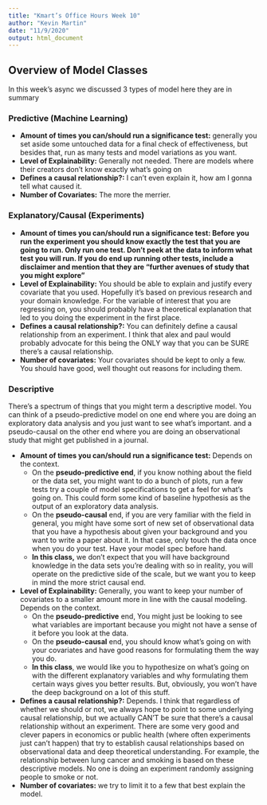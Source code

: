 ```yaml
---
title: "Kmart’s Office Hours Week 10"
author: "Kevin Martin"
date: "11/9/2020"
output: html_document
---
```


## Overview of Model Classes

In this week's async we discussed 3 types of model here they are in summary

### Predictive (Machine Learning)

* **Amount of times you can/should run a significance test:** generally you set aside some untouched data for a final check of effectiveness, but besides that, run as many tests and model variations as you want.
* **Level of Explainability:** Generally not needed. There are models where their creators don’t know exactly what’s going on
* **Defines a causal relationship?:** I can’t even explain it, how am I gonna tell what caused it.
* **Number of Covariates:** The more the merrier.

### Explanatory/Causal (Experiments)

* **Amount of times you can/should run a significance test: Before you run the experiment you should know exactly the test that you are going to run. Only run one test. Don’t peek at the data to inform what test you will run. If you do end up running other tests, include a disclaimer and mention that they are “further avenues of study that you might explore”**
* **Level of Explainability:** You should be able to explain and justify every covariate that you used. Hopefully it’s based on previous research and your domain knowledge. For the variable of interest that you are regressing on, you should probably have a theoretical explanation that led to you doing the experiment in the first place.
* **Defines a causal relationship?:** You can definitely define a causal relationship from an experiment. I think that alex and paul would probably advocate for this being the ONLY way that you can be SURE there’s a causal relationship.
* **Number of covariates:** Your covariates should be kept to only a few. You should have good, well thought out reasons for including them.

### Descriptive

There’s a spectrum of things that you might term a descriptive model. You can think of a pseudo-predictive model on one end where you are doing an exploratory data analysis and you just want to see what’s important. and a pseudo-causal on the other end where you are doing an observational study that might get published in a journal.

* **Amount of times you can/should run a significance test:** Depends on the context. 
  * On the **pseudo-predictive end**,  if you know nothing about the field or the data set, you might want to do a bunch of plots, run a few tests try a couple of model specifications to get a feel for what’s going on. This could form some kind of baseline hypothesis as the output of an exploratory data analysis. 
  * On the **pseudo-causal** end, if you are very familiar with the field in general, you might have some sort of new set of observational data that you have a hypothesis about given your background and you want to write a paper about it. In that case, only touch the data once when you do your test. Have your model spec before hand. 
  * **In this class,** we don’t expect that you will have background knowledge in the data sets you’re dealing with so  in reality, you will operate on the predictive side of the scale, but we want you to keep in mind the more strict causal end.
* **Level of Explainability:** Generally, you want to keep your number of covariates to a smaller amount more in line with the causal modeling. Depends on the context. 
  * On the **pseudo-predictive** end,  You might just be looking to see what variables are important because you might not have a sense of it before you look at the data. 
  * On the **pseudo-causal** end, you should know what’s going on with your covariates and have good reasons for formulating them the way you do. 
  * **In this class**, we would like you to hypothesize on what’s going on with the different explanatory variables and why formulating them certain ways gives you better results. But, obviously, you won’t have the deep background on a lot of this stuff.
* **Defines a causal relationship?:** Depends. I think that regardless of whether we should or not,  we always hope to point to some underlying causal relationship, but we actually CAN’T be sure that there’s a causal relationship without an experiment. There are some very good and clever papers in economics or public health (where often experiments just can’t happen) that try to establish causal relationships based on observational data and deep theoretical understanding. For example, the relationship between lung cancer and smoking is based on these descriptive models. No one is doing an experiment randomly assigning people to smoke or not.
* **Number of covariates:** we try to limit it to a few that best explain the model.